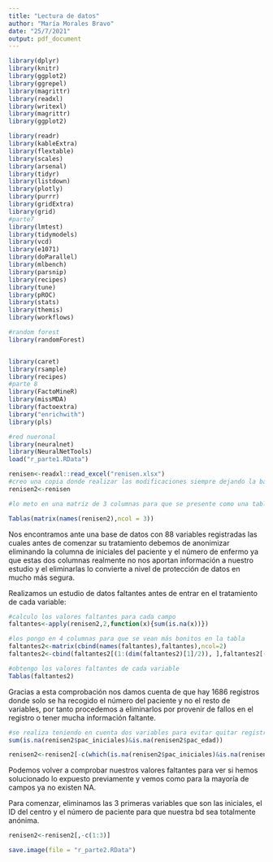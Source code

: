 ---
title: "Lectura de datos"
author: "María Morales Bravo"
date: "25/7/2021"
output: pdf_document
---

```{r,include=F}
library(dplyr)
library(knitr)
library(ggplot2)
library(ggrepel)
library(magrittr)
library(readxl)
library(writexl)
library(magrittr)
library(ggplot2)

library(readr)
library(kableExtra)
library(flextable)
library(scales)
library(arsenal)
library(tidyr)
library(listdown)
library(plotly)
library(purrr)
library(gridExtra)
library(grid)
#parte7
library(lmtest)
library(tidymodels)
library(vcd)
library(e1071)
library(doParallel)
library(mlbench)
library(parsnip)
library(recipes)
library(tune)
library(pROC)
library(stats)
library(themis)
library(workflows)

#random forest
library(randomForest)


library(caret)
library(rsample)
library(recipes)
#parte 8 
library(FactoMineR)
library(missMDA)
library(factoextra)
library("enrichwith")
library(pls)

#red nueronal 
library(neuralnet) 
library(NeuralNetTools)
load("r_parte1.RData")
```

```{r,echo=F}
renisen<-readxl::read_excel("renisen.xlsx")
#creo una copia donde realizar las modificaciones siempre dejando la base renisen intacta por si en cualquier momento tuvieramos que volver a comprobar sus datos
renisen2<-renisen
```

```{r,echo=F,warning=F}
#lo meto en una matriz de 3 columnas para que se presente como una tabla que visualmente quede bonita pero esto no sería necesario si no se va a exponer los resultados obtenidos.

Tablas(matrix(names(renisen2),ncol = 3))
```

Nos encontramos ante una base de datos con 88 variables registradas las cuales antes de comenzar su tratamiento debemos de anonimizar eliminando la columna de iniciales del paciente y el número de enfermo ya que estas dos columnas realmente no nos aportan información a nuestro estudio y el eliminarlas lo convierte a nivel de protección de datos en mucho más segura. 

Realizamos un estudio de datos faltantes antes de entrar en el tratamiento de cada variable: 

```{r,echo=F,warning=F}
#calculo los valores faltantes para cada campo
faltantes<-apply(renisen2,2,function(x){sum(is.na(x))})

#los pongo en 4 columnas para que se vean más bonitos en la tabla
faltantes2<-matrix(cbind(names(faltantes),faltantes),ncol=2)
faltantes2<-cbind(faltantes2[(1:(dim(faltantes2)[1]/2)), ],faltantes2[(((dim(faltantes2)[1]/2)+1):dim(faltantes2)[1]), ])

#obtengo los valores faltantes de cada variable
Tablas(faltantes2)
```

Gracias a esta comprobación nos damos cuenta de que hay 1686 registros donde solo se ha recogido el número del paciente y no el resto de variables, por tanto procedemos a eliminarlos por provenir de fallos en el registro o tener mucha información faltante. 

```{r,echo=F,include=F,warning=F}
#se realiza teniendo en cuenta dos variables para evitar quitar registros que hubieran obtenido solo un valor faltante y no lo que hemos explicado previamente. 
sum(is.na(renisen2$pac_iniciales)&is.na(renisen2$pac_edad))

renisen2<-renisen2[-c(which(is.na(renisen2$pac_iniciales)&is.na(renisen2$pac_edad))),]

```


Podemos volver a comprobar nuestros valores faltantes para ver si hemos solucionado lo expuesto previamente y vemos como para la mayoría de campos ya no existen NA. 


Para comenzar, eliminamos las 3 primeras variables que son las iniciales, el ID del centro y el número de paciente para que nuestra bd sea totalmente anónima. 

```{r,echo=F}
renisen2<-renisen2[,-c(1:3)]
```


```{r,echo=F}
save.image(file = "r_parte2.RData")
```